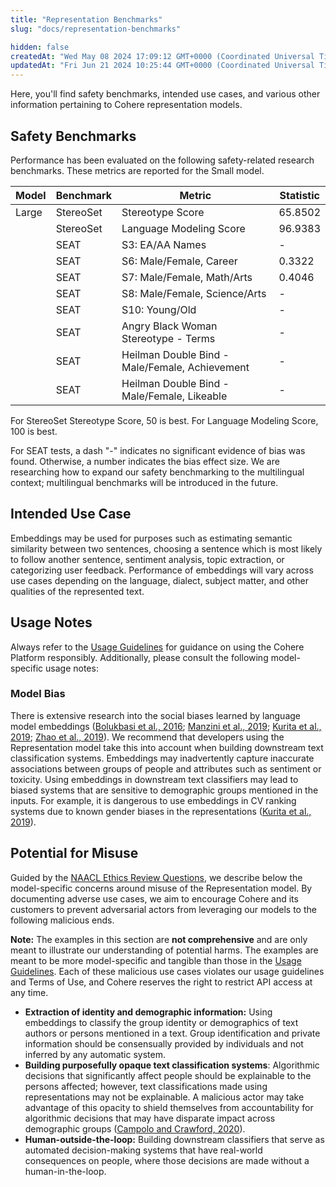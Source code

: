 ```yaml
---
title: "Representation Benchmarks"
slug: "docs/representation-benchmarks"

hidden: false
createdAt: "Wed May 08 2024 17:09:12 GMT+0000 (Coordinated Universal Time)"
updatedAt: "Fri Jun 21 2024 10:25:44 GMT+0000 (Coordinated Universal Time)"
---
```

Here, you'll find safety benchmarks, intended use cases, and various other information pertaining to Cohere representation models.

## Safety Benchmarks

Performance has been evaluated on the following safety-related research benchmarks. These metrics are reported for the Small model. 

| **Model** | **Benchmark** | **Metric**                                     | **Statistic** |
| --------- | ------------- | ---------------------------------------------- | ------------- |
| Large     | StereoSet     | Stereotype Score                               | 65.8502       |
|           | StereoSet     | Language Modeling Score                        | 96.9383       |
|           | SEAT          | S3: EA/AA Names                                | \-            |
|           | SEAT          | S6: Male/Female, Career                        | 0.3322        |
|           | SEAT          | S7: Male/Female, Math/Arts                     | 0.4046        |
|           | SEAT          | S8: Male/Female, Science/Arts                  | \-            |
|           | SEAT          | S10: Young/Old                                 | \-            |
|           | SEAT          | Angry Black Woman Stereotype - Terms           | \-            |
|           | SEAT          | Heilman Double Bind - Male/Female, Achievement | \-            |
|           | SEAT          | Heilman Double Bind - Male/Female, Likeable    | \-            |

For StereoSet Stereotype Score, 50 is best. For Language Modeling Score, 100 is best.

For SEAT tests, a dash "-" indicates no significant evidence of bias was found. Otherwise, a number indicates the bias effect size. We are researching how to expand our safety benchmarking to the multilingual context; multilingual benchmarks will be introduced in the future.

## Intended Use Case

Embeddings may be used for purposes such as estimating semantic similarity between two sentences, choosing a sentence which is most likely to follow another sentence, sentiment analysis, topic extraction, or categorizing user feedback. Performance of embeddings will vary across use cases depending on the language, dialect, subject matter, and other qualities of the represented text.

## Usage Notes

Always refer to the [Usage Guidelines](/docs/usage-guidelines) for guidance on using the Cohere Platform responsibly. Additionally, please consult the following model-specific usage notes:

### Model Bias

There is extensive research into the social biases learned by language model embeddings (<a href="https://arxiv.org/abs/1607.06520" target="_blank">Bolukbasi et al., 2016</a>; <a href="https://arxiv.org/abs/1904.04047" target="_blank">Manzini et al., 2019</a>; <a href="https://arxiv.org/abs/1906.07337" target="_blank">Kurita et al., 2019</a>; <a href="https://arxiv.org/abs/1904.03310" target="_blank">Zhao et al., 2019</a>). We recommend that developers using the Representation model take this into account when building downstream text classification systems. Embeddings may inadvertently capture inaccurate associations between groups of people and attributes such as sentiment or toxicity. Using embeddings in downstream text classifiers may lead to biased systems that are sensitive to demographic groups mentioned in the inputs. For example, it is dangerous to use embeddings in CV ranking systems due to known gender biases in the representations (<a href="https://arxiv.org/abs/1906.07337" target="_blank">Kurita et al., 2019</a>).

## Potential for Misuse

Guided by the <a href="https://2021.naacl.org/ethics/review-questions" target="_blank">NAACL Ethics Review Questions</a>, we describe below the model-specific concerns around misuse of the Representation model. By documenting adverse use cases, we aim to encourage Cohere and its customers to prevent adversarial actors from leveraging our models to the following malicious ends.

**Note:** The examples in this section are **not comprehensive** and are only meant to illustrate our understanding of potential harms. The examples are meant to be more model-specific and tangible than those in the [Usage Guidelines](usage-guidelines). Each of these malicious use cases violates our usage guidelines and Terms of Use, and Cohere reserves the right to restrict API access at any time.

- **Extraction of identity and demographic information:** Using embeddings to classify the group identity or demographics of text authors or persons mentioned in a text. Group identification and private information should be consensually provided by individuals and not inferred by any automatic system.
- **Building purposefully opaque text classification systems**: Algorithmic decisions that significantly affect people should be explainable to the persons affected; however, text classifications made using representations may not be explainable. A malicious actor may take advantage of this opacity to shield themselves from accountability for algorithmic decisions that may have disparate impact across demographic groups (<a href="https://www.researchgate.net/publication/338486570_Enchanted_Determinism_Power_without_Responsibility_in_Artifical_Intelligence" target="_blank">Campolo and Crawford, 2020</a>).
- **Human-outside-the-loop:** Building downstream classifiers that serve as automated decision-making systems that have real-world consequences on people, where those decisions are made without a human-in-the-loop.
